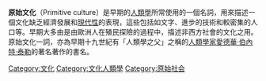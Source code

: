 {{unreferenced|time=2010-11-06T07:01:08+00:00}}

'''原始文化'''（Primitive culture）是早期的[[人類學|人類學]]所常使用的一個名詞，用來描述一個文化缺乏經濟發展和[[現代性|現代性]]的表現，這些包括如文字、進步的技術和較密集的人口等。早期大多由是由歐洲人在殖民探險的過程中，描述非西方社會的文化之用。
原始文化一詞，亦為早期十九世紀有「人類學之父」之稱的[[人類學家|人類學家]][[愛德華·伯內特·泰勒|愛德華·伯內特·泰勒]]的著名著作的書名。

{{Culture}}
{{culture-stub}}

[[Category:文化|Category:文化]]
[[Category:文化人類學|Category:文化人類學]]
[[Category:原始社会|Category:原始社会]]